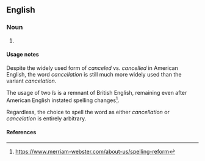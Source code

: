 ==English==

===Noun===
{{en-noun}}
# {{alternative spelling of|cancellation|lang=en}}

====Usage notes====
Despite the widely used form of ''canceled'' vs. ''cancelled'' in American English, the word ''cancellation'' is still much more widely used than the variant ''cancelation''. 

The usage of two ''l''s is a remnant of British English, remaining even after American English instated spelling changes<ref>https://www.merriam-webster.com/about-us/spelling-reform</ref>.

Regardless, the choice to spell the word as either ''cancellation'' or ''cancelation'' is entirely arbitrary.

====References====
<references />
